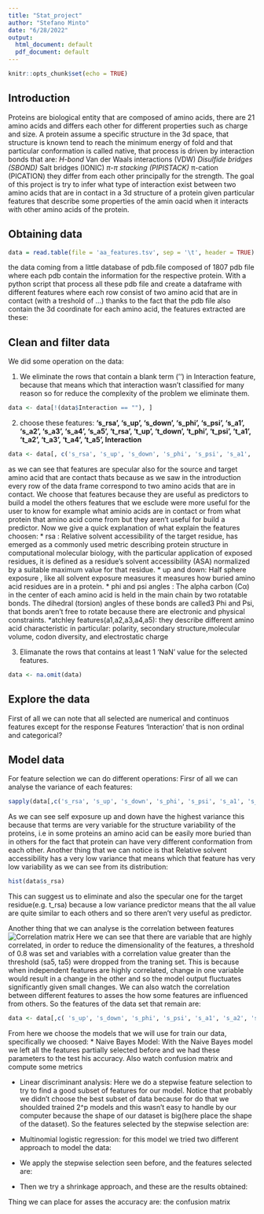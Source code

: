 ```yaml
---
title: "Stat_project"
author: "Stefano Minto"
date: "6/28/2022"
output:
  html_document: default
  pdf_document: default
---
```


```r
knitr::opts_chunk$set(echo = TRUE)
```





## Introduction
Proteins are biological entity that are composed of amino acids, there are 21 amino acids and differs each other for different properties such as charge and size. A protein assume a specific structure in the 3d space, that structure is known tend to reach the minimum energy of fold and that particular conformation is called native, that process is driven by interaction bonds that are:
*H-bond
*Van der Waals interactions (VDW)
*Disulfide bridges (SBOND)
*Salt bridges (IONIC)
*π-π stacking (PIPISTACK)
*π-cation (PICATION)
they differ from each other principally for the strength.
The goal of this project is try to infer what type of interaction exist between two amino acids that are in contact in a 3d structure of a protein given particular features that describe some properties of the amin oacid when it interacts with other amino acids of the protein.

## Obtaining data
```r
data = read.table(file = 'aa_features.tsv', sep = '\t', header = TRUE)
``` 
the data coming from a little database of pdb.file composed of 1807 pdb file where each pdb contain the information for the respective protein. With a python script that process all these pdb file and create a dataframe with different features where each row consist of two amino acid that are in contact (with a treshold of ...) thanks to the fact that the pdb file also contain the 3d coordinate for each amino acid, the features extracted are these:




## Clean and filter data
We did some operation on the data:

1. We eliminate the rows that contain a blank term ('') in Interaction feature, because that means which that interaction wasn't classified for many reason so for reduce the complexity of the problem we eliminate them.
```r
data <- data[!(data$Interaction == ""), ]
```
2. choose these features:
**'s_rsa', 's_up', 's_down', 's_phi', 's_psi', 's_a1', 's_a2', 's_a3', 's_a4', 's_a5',  't_rsa', 't_up', 't_down', 't_phi', 't_psi', 't_a1', 't_a2', 't_a3', 't_a4', 't_a5', Interaction**
```r
data <- data[, c('s_rsa', 's_up', 's_down', 's_phi', 's_psi', 's_a1', 's_a2', 's_a3', 's_a4', 's_a5',  't_rsa', 't_up', 't_down', 't_phi', 't_psi', 't_a1', 't_a2', 't_a3', 't_a4', 't_a5', 'Interaction')]
```
as we can see that features are specular also for the source and target amino acid that are contact thats because as we saw in the introduction every row of the data frame correspond to two amino acids that are in contact.
We choose that features because they are useful as predictors to build a model the others features that we esclude were more useful for the user to know for example what aminio acids are in contact or from what protein that amino acid come from but they aren't useful for build a predictor.
Now we give a quick explanation of what explain the features choosen:
  * rsa : Relative solvent accessibility of the target residue,  has emerged as a commonly used metric describing protein structure in computational molecular biology, with the particular application of exposed residues, it is defined as a residue's solvent accessibility (ASA) normalized by a suitable maximum value for that residue.
  * up and down: Half sphere exposure , like all solvent exposure measures it measures how buried amino acid residues are in a protein.
  * phi and psi angles : The alpha carbon (Cα) in the center of each amino acid is held in the main chain by two rotatable bonds. The dihedral (torsion) angles of these bonds are called3 Phi and Psi, that bonds aren't free to rotate because there are electronic and physical constraints.
  *atchley features(a1,a2,a3,a4,a5): they describe different amino acid characteristic in particular: polarity, secondary structure,molecular volume, codon diversity, and electrostatic charge
  
3. Elimanate the rows that contains at least 1 'NaN' value for the selected features.
```r
data <- na.omit(data)
```

## Explore the data
First of all we can note that all selected are numerical and continuos features except for the response Features 'Interaction' that is non ordinal and categorical? 

## Model data
For feature selection we can do different operations:
Firsr of all we can analyse the variance of each features:
```r
sapply(data[,c('s_rsa', 's_up', 's_down', 's_phi', 's_psi', 's_a1', 's_a2', 's_a3', 's_a4', 's_a5',  't_rsa', 't_up', 't_down', 't_phi', 't_psi', 't_a1', 't_a2', 't_a3', 't_a4', 't_a5')], var)
```
As we can see self exposure up and down have the highest variance this because that terms are very variable for the structure variability of the proteins, i.e in some proteins an amino acid can be easily more buried than in others for the fact that protein can have very different conformation from each other.
Another thing that we can notice is that Relative solvent accessibility has a very low variance that means which that feature has very low variability as we can see from its distribution:
```r
hist(data$s_rsa)
```


This can suggest us to eliminate and also the specular one for the target residue(e.g. t_rsa) because a low variance predictor means that the all value are quite similar to each others and so there aren't very useful as predictor.

Another thing that we can analyse is the correlation between features
<!-- here we insert the correlation matrix obtained in python for get a better visualization than python command corr(data)-->
![Correlation matrix](/home/stefar/Documents/stat_learning/project/corr_matrix.png)
Here we can see that there are variable that are highly correlated, in order to reduce the dimensionality of the features, a threshold of 0.8 was set and variables with a correlation value greater than the threshold (sa5, ta5) were dropped from the traning set. 
This is because when independent features are highly correlated, change in one variable would result in a change in the other and so the model output fluctuates significantly given small changes.
We can also watch the correlation between different features to asses the how some features are influenced from others.
So the features of the data set that remain are:
```r
data <- data[,c( 's_up', 's_down', 's_phi', 's_psi', 's_a1', 's_a2', 's_a3', 's_a4','t_rsa', 't_up', 't_down', 't_phi', 't_psi', 't_a1', 't_a2', 't_a3', 't_a4')]
```

From here we choose the models that we will use for train our data, specifically we choosed:
* Naive Bayes Model: With the Naive Bayes model we left all the features partially selected before and we had these parameters to the test his accuracy.
Also watch confusion matrix and compute some metrics

* Linear discriminant analysis: Here we do a stepwise feature selection to try to find a good subset of features for our model. Notice that probably we didn't choose the best subset of data because for do that we shoulded trained 2^p models and this wasn't easy to handle by our computer because the shape of our dataset is big(here place the shape of the dataset).
So the features selected by the stepwise selection are:


* Multinomial logistic regression: for this model we tried two different approach to model the data:
 * We apply the stepwise selection seen before, and the features selected are:
 
 * Then we try a shrinkage approach, and these are the results obtained:
 
 Thing we can place for asses the accuracy are: the confusion matrix









